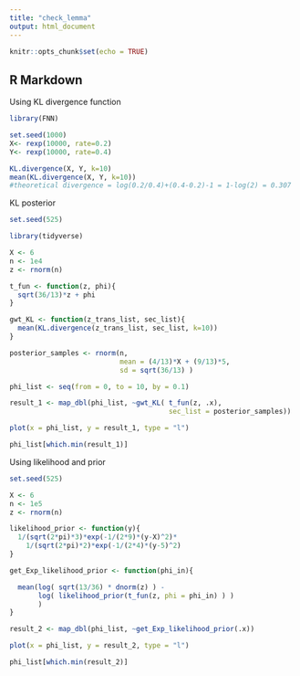```yaml
---
title: "check_lemma"
output: html_document
---
```


```r
knitr::opts_chunk$set(echo = TRUE)
```

## R Markdown

Using KL divergence function
```r
library(FNN)

set.seed(1000)
X<- rexp(10000, rate=0.2)
Y<- rexp(10000, rate=0.4)

KL.divergence(X, Y, k=10)
mean(KL.divergence(X, Y, k=10))
#theoretical divergence = log(0.2/0.4)+(0.4-0.2)-1 = 1-log(2) = 0.307
```
KL posterior
```r
set.seed(525)

library(tidyverse)

X <- 6
n <- 1e4
z <- rnorm(n)

t_fun <- function(z, phi){
  sqrt(36/13)*z + phi
}

gwt_KL <- function(z_trans_list, sec_list){
  mean(KL.divergence(z_trans_list, sec_list, k=10))
}

posterior_samples <- rnorm(n,
                           mean = (4/13)*X + (9/13)*5,
                           sd = sqrt(36/13) )

phi_list <- seq(from = 0, to = 10, by = 0.1)

result_1 <- map_dbl(phi_list, ~gwt_KL( t_fun(z, .x),
                                       sec_list = posterior_samples))
```

```r
plot(x = phi_list, y = result_1, type = "l")
```
```r
phi_list[which.min(result_1)]
```

Using likelihood and prior
```r
set.seed(525)

X <- 6
n <- 1e5
z <- rnorm(n)
```

```r
likelihood_prior <- function(y){
  1/(sqrt(2*pi)*3)*exp(-1/(2*9)*(y-X)^2)*
    1/(sqrt(2*pi)*2)*exp(-1/(2*4)*(y-5)^2)
}
```

```r
get_Exp_likelihood_prior <- function(phi_in){

  mean(log( sqrt(13/36) * dnorm(z) ) -
       log( likelihood_prior(t_fun(z, phi = phi_in) ) )
       )
}
```

```r
result_2 <- map_dbl(phi_list, ~get_Exp_likelihood_prior(.x))
```

```r
plot(x = phi_list, y = result_2, type = "l")
```

```r
phi_list[which.min(result_2)]
```






















